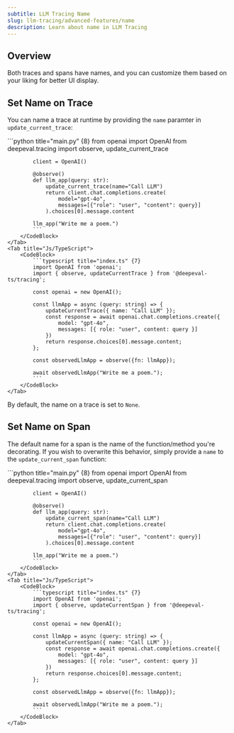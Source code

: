 ```yaml
---
subtitle: LLM Tracing Name
slug: llm-tracing/advanced-features/name
description: Learn about name in LLM Tracing
---
```


## Overview

Both traces and spans have names, and you can customize them based on your liking for better UI display.

## Set Name on Trace

You can name a trace at runtime by providing the `name` paramter in `update_current_trace`:

<Tabs>
    <Tab title="Python">
        <CodeBlock>
            ```python title="main.py" {8}
            from openai import OpenAI 
            from deepeval.tracing import observe, update_current_trace
            
            client = OpenAI()
            
            @observe()
            def llm_app(query: str):
                update_current_trace(name="Call LLM")
                return client.chat.completions.create(
                    model="gpt-4o",
                    messages=[{"role": "user", "content": query}]
                ).choices[0].message.content
            
            llm_app("Write me a poem.")
            ```
        </CodeBlock>
    </Tab>
    <Tab title="Js/TypeScript">
        <CodeBlock>
            ```typescript title="index.ts" {7}
            import OpenAI from 'openai';
            import { observe, updateCurrentTrace } from '@deepeval-ts/tracing';

            const openai = new OpenAI();

            const llmApp = async (query: string) => {
                updateCurrentTrace({ name: "Call LLM" });
                const response = await openai.chat.completions.create({
                    model: "gpt-4o",
                    messages: [{ role: "user", content: query }]
                })
                return response.choices[0].message.content;
            };

            const observedLlmApp = observe({fn: llmApp});

            await observedLlmApp("Write me a poem.");
            ```
        </CodeBlock>
    </Tab>

</Tabs>

By default, the name on a trace is set to `None`.

## Set Name on Span

The default name for a span is the name of the function/method you're decorating. If you wish to overwrite this behavior, simply provide a `name` to the `update_current_span` function:

<Tabs>
    <Tab title="Python">
        <CodeBlock>
            ```python title="main.py" {8}
            from openai import OpenAI 
            from deepeval.tracing import observe, update_current_span
            
            client = OpenAI()
            
            @observe()
            def llm_app(query: str):
                update_current_span(name="Call LLM")
                return client.chat.completions.create(
                    model="gpt-4o",
                    messages=[{"role": "user", "content": query}]
                ).choices[0].message.content
            
            llm_app("Write me a poem.")
            ```
        </CodeBlock>
    </Tab>
    <Tab title="Js/TypeScript">
        <CodeBlock>
            ```typescript title="index.ts" {7}
            import OpenAI from 'openai';
            import { observe, updateCurrentSpan } from '@deepeval-ts/tracing';

            const openai = new OpenAI();

            const llmApp = async (query: string) => {
                updateCurrentSpan({ name: "Call LLM" });
                const response = await openai.chat.completions.create({
                    model: "gpt-4o",
                    messages: [{ role: "user", content: query }]
                })
                return response.choices[0].message.content;
            };

            const observedLlmApp = observe({fn: llmApp});

            await observedLlmApp("Write me a poem.");
            ```
        </CodeBlock>
    </Tab>

</Tabs>
